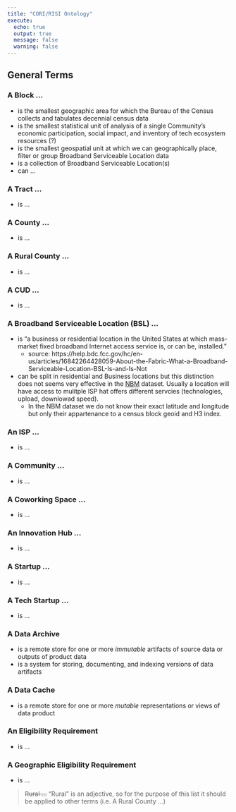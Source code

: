 ```yaml
---
title: "CORI/RISI Ontology"
execute:
  echo: true
  output: true
  message: false
  warning: false
---
```


## General Terms

### A **Block** ...
  - is the smallest geographic area for which the Bureau of the Census collects and tabulates decennial census data
  - is the smallest statistical unit of analysis of a single Community's economic participation, social impact, and inventory of tech ecosystem resources (?)
  - is the smallest geospatial unit at which we can geographically place, filter or group Broadband Serviceable Location data
  - is a collection of Broadband Serviceable Location(s)
  - can ...

### A **Tract** ...
  - is ...

### A **County** ...
  - is ...

### A **Rural County** ...
  - is ...

### A **CUD** ...
  - is ...

### A **Broadband Serviceable Location** (BSL) ...

  - is “a business or residential location in the United States at which mass-market fixed broadband Internet access service is, or can be, installed.” 
      - source:  https://help.bdc.fcc.gov/hc/en-us/articles/16842264428059-About-the-Fabric-What-a-Broadband-Serviceable-Location-BSL-Is-and-Is-Not 
  - can be split in residential and Business locations but this distinction does not seems very effective in the [NBM](https://broadbandmap.fcc.gov/data-download/nationwide-data?version=jun2023) dataset. Usually a location will have access to mulitple ISP hat offers different servcies (technologies, upload, downlowad speed). 
      - In the NBM dataset we do not know their exact latitude and longitude but only their appartenance to a census block geoid and H3 index. 

### An **ISP** ...
  - is ...

### A **Community** ...
  - is ...

### A **Coworking Space** ...
  - is ...

### An **Innovation Hub** ...
  - is ...

### A **Startup** ...
  - is ...

### A **Tech Startup** ...
  - is ...

### A **Data Archive**
  - is a remote store for one or more _immutable_ artifacts of source data or outputs of product data
  - is a system for storing, documenting, and indexing versions of data artifacts

### A **Data Cache**
  - is a remote store for one or more _mutable_ representations or views of data product

### An Eligibility Requirement
  - is ...

### A Geographic Eligibility Requirement
  - is ...

> ~~Rural ...~~
> "Rural" is an adjective, so for the purpose of this list it should be applied to other terms (i.e. A Rural County ...)

